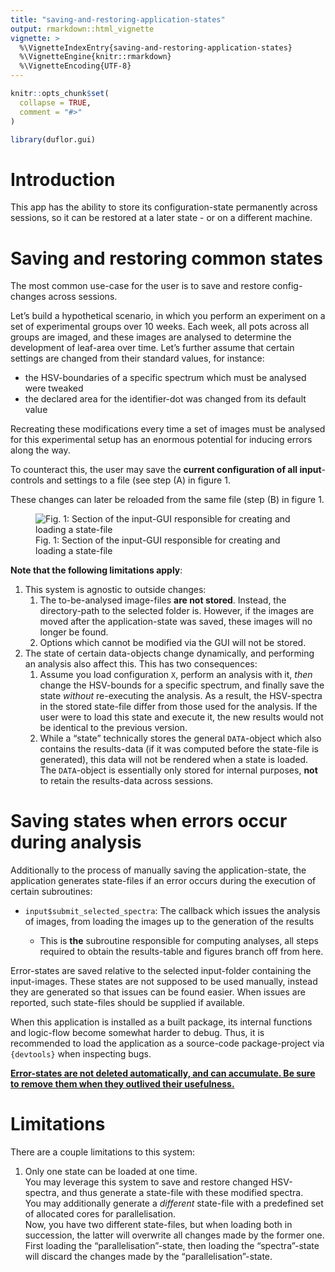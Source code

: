 ---
title: "saving-and-restoring-application-states"
output: rmarkdown::html_vignette
vignette: >
  %\VignetteIndexEntry{saving-and-restoring-application-states}
  %\VignetteEngine{knitr::rmarkdown}
  %\VignetteEncoding{UTF-8}
---

```{r, include = FALSE}
knitr::opts_chunk$set(
  collapse = TRUE,
  comment = "#>"
)
```

```{r setup}
library(duflor.gui)
```

# Introduction

This app has the ability to store its configuration-state permanently across sessions, so it can be restored at a later state - or on a different machine.

# Saving and restoring common states

The most common use-case for the user is to save and restore config-changes across sessions.

Let's build a hypothetical scenario, in which you perform an experiment on a set of experimental groups over 10 weeks. Each week, all pots across all groups are imaged, and these images are analysed to determine the development of leaf-area over time. Let's further assume that certain settings are changed from their standard values, for instance:

-   the HSV-boundaries of a specific spectrum which must be analysed were tweaked
-   the declared area for the identifier-dot was changed from its default value

Recreating these modifications every time a set of images must be analysed for this experimental setup has an enormous potential for inducing errors along the way.

To counteract this, the user may save the **current configuration of all input**-controls and settings to a file (see step (A) in figure 1.

These changes can later be reloaded from the same file (step (B) in figure 1.

![Fig. 1: Section of the input-GUI responsible for creating and loading a state-file](../man/figures/bookmarking_load_and_save_state.png)

**Note that the following limitations apply**:

1.  This system is agnostic to outside changes:
    1.  The to-be-analysed image-files **are not stored**. Instead, the directory-path to the selected folder is. However, if the images are moved after the application-state was saved, these images will no longer be found.
    2.  Options which cannot be modified via the GUI will not be stored.
2.  The state of certain data-objects change dynamically, and performing an analysis also affect this. This has two consequences:
    1.  Assume you load configuration `X`, perform an analysis with it, *then* change the HSV-bounds for a specific spectrum, and finally save the state *without* re-executing the analysis. As a result, the HSV-spectra in the stored state-file differ from those used for the analysis. If the user were to load this state and execute it, the new results would not be identical to the previous version.
    2.  While a "state" technically stores the general `DATA`-object which also contains the results-data (if it was computed before the state-file is generated), this data will not be rendered when a state is loaded. The `DATA`-object is essentially only stored for internal purposes, **not** to retain the results-data across sessions.

# Saving states when errors occur during analysis

Additionally to the process of manually saving the application-state, the application generates state-files if an error occurs during the execution of certain subroutines:

-   `input$submit_selected_spectra`: The callback which issues the analysis of images, from loading the images up to the generation of the results

    -   This is **the** subroutine responsible for computing analyses, all steps required to obtain the results-table and figures branch off from here.

Error-states are saved relative to the selected input-folder containing the input-images. These states are not supposed to be used manually, instead they are generated so that issues can be found easier. When issues are reported, such state-files should be supplied if available.

When this application is installed as a built package, its internal functions and logic-flow become somewhat harder to debug. Thus, it is recommended to load the application as a source-code package-project via `{devtools}` when inspecting bugs.

[**Error-states are not deleted automatically, and can accumulate. Be sure to remove them when they outlived their usefulness.**]{.underline}

# Limitations

There are a couple limitations to this system:

1.  Only one state can be loaded at one time. \
    You may leverage this system to save and restore changed HSV-spectra, and thus generate a state-file with these modified spectra. \
    You may additionally generate a *different* state-file with a predefined set of allocated cores for parallelisation. \
    Now, you have two different state-files, but when loading both in succession, the latter will overwrite all changes made by the former one. First loading the "parallelisation"-state, then loading the "spectra"-state will discard the changes made by the "parallelisation"-state.
